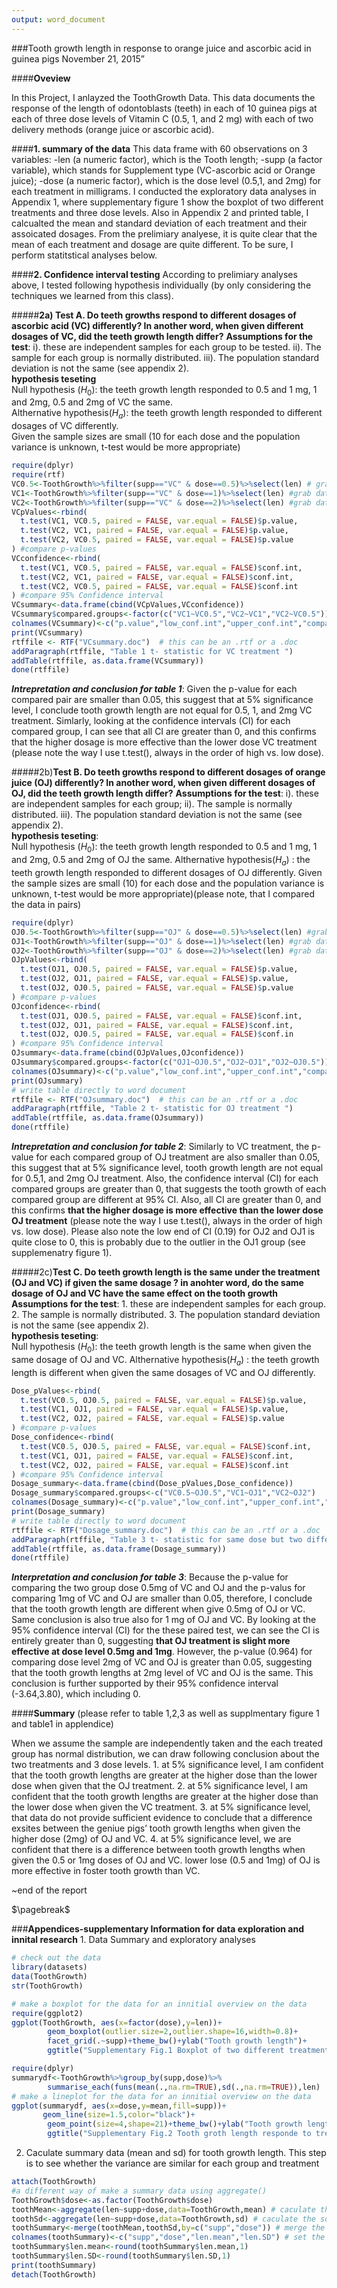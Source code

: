 ```yaml
---
output: word_document
---
```

###Tooth growth length in response to orange juice and ascorbic acid in guinea pigs
November 21, 2015"

####**Oveview**

In this Project, I anlayzed the ToothGrowth Data. This data documents the response of the length of odontoblasts (teeth) in each of 10 guinea pigs at each of three dose levels of Vitamin C (0.5, 1, and 2 mg) with each of two delivery methods (orange juice or ascorbic acid). 

####**1. summary of the data**
This data frame with 60 observations on 3 variables:
-len (a numeric factor), which is the Tooth length; 
-supp (a factor variable), which stands for Supplement type (VC-ascorbic acid or Orange juice); 
-dose (a numeric factor), which is the dose level (0.5,1, and 2mg) for each treatment in milligrams. 
I conducted the exploratory data analyses in Appendix 1, where supplementary figure 1 show the boxplot of two different treatments and three dose levels. Also in Appendix 2 and printed table, I calcualted the mean and standard deviation of each treatment and their assoicated dosages. From the prelimiary analyese, it is quite clear that the mean of each treatment and dosage are quite different. To be sure, I perform statitstical analyses below.

####**2. Confidence interval testing**
According to prelimiary analyses above, I tested following hypothesis individually (by only considering the techniques we learned from this class).

#####**2a) Test A. Do teeth growths respond to different dosages of ascorbic acid (VC) differently? In another word, when given different dosages of VC, did the teeth growth length differ?**
**Assumptions for the test**: i). these are independent samples for each group to be tested. ii). The sample for each group is normally distributed. iii). The population standard deviation is not the same (see appendix 2).    
**hypothesis teseting**    
Null hypothesis ($H_0$): the teeth growth length responded to 0.5 and 1 mg, 1 and 2mg, 0.5 and 2mg of VC the same.  
Althernative hypothesis($H_a$): the teeth growth length responded to different dosages of VC differently.  
Given the sample sizes are small (10 for each dose and the population variance is unknown, t-test would be more appropriate)  
```r
require(dplyr)
require(rtf)
VC0.5<-ToothGrowth%>%filter(supp=="VC" & dose==0.5)%>%select(len) # grab data for VC dose0.5
VC1<-ToothGrowth%>%filter(supp=="VC" & dose==1)%>%select(len) #grab data for VC dose 1
VC2<-ToothGrowth%>%filter(supp=="VC" & dose==2)%>%select(len) #grab data for VC dose 2
VCpValues<-rbind(
  t.test(VC1, VC0.5, paired = FALSE, var.equal = FALSE)$p.value,
  t.test(VC2, VC1, paired = FALSE, var.equal = FALSE)$p.value,
  t.test(VC2, VC0.5, paired = FALSE, var.equal = FALSE)$p.value
) #compare p-values
VCconfidence<-rbind(
  t.test(VC1, VC0.5, paired = FALSE, var.equal = FALSE)$conf.int,
  t.test(VC2, VC1, paired = FALSE, var.equal = FALSE)$conf.int,
  t.test(VC2, VC0.5, paired = FALSE, var.equal = FALSE)$conf.int
) #compare 95% Confidence interval
VCsummary<-data.frame(cbind(VCpValues,VCconfidence))
VCsummary$compared.groups<-factor(c("VC1~VC0.5","VC2~VC1","VC2~VC0.5"))
colnames(VCsummary)<-c("p.value","low_conf.int","upper_conf.int","compared.groups")
print(VCsummary)
rtffile <- RTF("VCsummary.doc")  # this can be an .rtf or a .doc
addParagraph(rtffile, "Table 1 t- statistic for VC treatment ")
addTable(rtffile, as.data.frame(VCsummary))
done(rtffile)
```
**_Intrepretation and conclusion for table 1_**: Given the p-value for each compared pair are smaller than 0.05, this suggest that at 5% significance level, I conclude tooth growth length are not equal for 0.5, 1, and 2mg VC treatment. Simlarly, looking at the confidence intervals (CI) for each compared group,  I can see that all CI are greater than 0, and this confirms that the higher dosage is more effective than the lower dose VC treatment (please note the way I use t.test(), always in the order of high vs. low dose).


#####2b)**Test B. Do teeth growths respond to different dosages of orange juice (OJ) differently? In another word, when given different dosages of OJ, did the teeth growth length differ?**
**Assumptions for the test**: i). these are independent samples for each group; ii). The sample is normally distributed. iii). The population standard deviation is not the same (see appendix 2).  
**hypothesis teseting**:  
Null hypothesis ($H_0$): the teeth growth length responded to 0.5 and 1 mg, 1 and 2mg, 0.5 and 2mg of OJ the same.
Althernative hypothesis($H_a$) : the teeth growth length responded to different dosages of OJ differently.
Given the sample sizes are small (10) for each dose and the population variance is unknown, t-test would be more appropriate)(please note, that I compared the data in pairs)
```r
require(dplyr)
OJ0.5<-ToothGrowth%>%filter(supp=="OJ" & dose==0.5)%>%select(len) #grab data for OJ dose 0.5
OJ1<-ToothGrowth%>%filter(supp=="OJ" & dose==1)%>%select(len) #grab data for OJ dose 1
OJ2<-ToothGrowth%>%filter(supp=="OJ" & dose==2)%>%select(len) #grab data for OJ dose 2
OJpValues<-rbind(
  t.test(OJ1, OJ0.5, paired = FALSE, var.equal = FALSE)$p.value,
  t.test(OJ2, OJ1, paired = FALSE, var.equal = FALSE)$p.value,
  t.test(OJ2, OJ0.5, paired = FALSE, var.equal = FALSE)$p.value
) #compare p-values
OJconfidence<-rbind(
  t.test(OJ1, OJ0.5, paired = FALSE, var.equal = FALSE)$conf.int,
  t.test(OJ2, OJ1, paired = FALSE, var.equal = FALSE)$conf.int,
  t.test(OJ2, OJ0.5, paired = FALSE, var.equal = FALSE)$conf.in
) #compare 95% Confidence interval
OJsummary<-data.frame(cbind(OJpValues,OJconfidence))
OJsummary$compared.groups<-factor(c("OJ1~OJ0.5","OJ2~OJ1","OJ2~OJ0.5"))
colnames(OJsummary)<-c("p.value","low_conf.int","upper_conf.int","compared.groups")
print(OJsummary)
# write table directly to word document
rtffile <- RTF("OJsummary.doc")  # this can be an .rtf or a .doc
addParagraph(rtffile, "Table 2 t- statistic for OJ treatment ")
addTable(rtffile, as.data.frame(OJsummary))
done(rtffile)
```
**_Intrepretation and conclusion for table 2_**: Similarly to VC treatment, the p-value for each compared group of OJ treatment are also smaller than 0.05, this suggest that at 5% significance level, tooth growth length are not equal for 0.5,1, and 2mg OJ treatment. Also, the confidence interval (CI) for each compared groups are greater than 0, that suggests the tooth growth of each compared group are different at 95% CI. Also, all CI are greater than 0, and this confirms **that the higher dosage is more effective than the lower dose OJ treatment** (please note the way I use t.test(), always in the order of high vs. low dose). Please also note the low end of CI (0.19) for OJ2 and OJ1 is quite close to 0, this is probably due to the outlier in the OJ1 group (see supplemenatry figure 1). 


#####2c)**Test C. Do teeth growth length is the same under the treatment (OJ and VC) if given the same dosage ? in anohter word, do the same dosage of OJ and VC have the same effect on the tooth growth**
**Assumptions for the test**: 1. these are independent samples for each group. 2. The sample is normally distributed. 3. The population standard deviation is not the same (see appendix 2).  
**hypothesis teseting**:    
Null hypothesis ($H_0$): the teeth growth length is the same when given the same dosage of OJ and VC.
Althernative hypothesis($H_a$) : the teeth growth length is different when given the same dosages of VC and OJ differently.

```r
Dose_pValues<-rbind(
  t.test(VC0.5, OJ0.5, paired = FALSE, var.equal = FALSE)$p.value,
  t.test(VC1, OJ1, paired = FALSE, var.equal = FALSE)$p.value,
  t.test(VC2, OJ2, paired = FALSE, var.equal = FALSE)$p.value
) #compare p-values
Dose_confidence<-rbind(
  t.test(VC0.5, OJ0.5, paired = FALSE, var.equal = FALSE)$conf.int,
  t.test(VC1, OJ1, paired = FALSE, var.equal = FALSE)$conf.int,
  t.test(VC2, OJ2, paired = FALSE, var.equal = FALSE)$conf.int
) #compare 95% Confidence interval
Dosage_summary<-data.frame(cbind(Dose_pValues,Dose_confidence))
Dosage_summary$compared.groups<-c("VC0.5~OJ0.5","VC1~OJ1","VC2~OJ2")
colnames(Dosage_summary)<-c("p.value","low_conf.int","upper_conf.int","compared.groups")
print(Dosage_summary)
# write table directly to word document
rtffile <- RTF("Dosage_summary.doc")  # this can be an .rtf or a .doc
addParagraph(rtffile, "Table 3 t- statistic for same dose but two different treatment (VC and OJ) ")
addTable(rtffile, as.data.frame(Dosage_summary))
done(rtffile)
```
**_Interpretation and conclusion for table 3_**: Because the p-value for comparing the two group dose 0.5mg of VC and OJ and the p-valus for comparing 1mg of VC and OJ are smaller than 0.05, therefore, I conclude that the tooth growth length are different when give 0.5mg of OJ or VC. Same conclusion is also true also for 1 mg of OJ and VC. By looking at the 95% confidence interval (CI) for the these paired test, we can see the CI is entirely greater than 0, suggesting **that OJ treatment is slight more effective at dose level 0.5mg and 1mg**. However, the p-value (0.964) for comparing dose level 2mg of VC and OJ is greater than 0.05, suggesting that the tooth growth lengths at 2mg level of VC and OJ is the same. This conclusion is further supported by their 95% confidence interval (-3.64,3.80), which including 0.  


####**Summary** (please refer to table 1,2,3 as well as supplmentary figure 1 and table1 in applendice)  
  
When we assume the sample are independently taken and the each treated group has normal distribution, we can draw following conclusion about the two treatments and 3 dose levels.
1. at 5% significance level, I am confident that the tooth growth lengths are greater at the higher dose than the lower dose when given that the OJ treatment.
2. at 5% significance level, I am confident that the tooth growth lengths are greater at the higher dose than the lower dose when given the VC treatment.
3. at 5% significance level, that data do not provide sufficient evidence to conclude that a difference exsites between the geniue pigs' tooth growth lengths when given the higher dose (2mg) of OJ and VC.
4. at 5% significance level, we are confident that there is a difference between tooth growth lengths when given the 0.5 or 1mg doses of OJ and VC. lower lose (0.5 and 1mg) of OJ is more effective in foster tooth growth than VC.  



~end of the report

$\pagebreak$ 

###**Appendices-supplementary Information for data exploration and innital research**
1. Data Summary and exploratory analyses
```r
# check out the data
library(datasets)
data(ToothGrowth)
str(ToothGrowth)
```

```r
# make a boxplot for the data for an innitial overview on the data
require(ggplot2)
ggplot(ToothGrowth, aes(x=factor(dose),y=len))+
        geom_boxplot(outlier.size=2,outlier.shape=16,width=0.8)+
        facet_grid(.~supp)+theme_bw()+ylab("Tooth growth length")+
        ggtitle("Supplementary Fig.1 Boxplot of two different treatments and various dosages")
```

```r
require(dplyr)
summarydf<-ToothGrowth%>%group_by(supp,dose)%>%
        summarise_each(funs(mean(.,na.rm=TRUE),sd(.,na.rm=TRUE)),len)
# make a lineplot for the data for an innitial overview on the data
ggplot(summarydf, aes(x=dose,y=mean,fill=supp))+
       geom_line(size=1.5,color="black")+
        geom_point(size=4,shape=21)+theme_bw()+ylab("Tooth growth length")+xlab("dose(mg)")+
        ggtitle("Supplementary Fig.2 Tooth groth length responde to treatment")
```
2. Caculate summary data (mean and sd) for tooth growth length. This step is to see whether the variance are similar for each group and treatment
```r
attach(ToothGrowth)
#a different way of make a summary data using aggregate()
ToothGrowth$dose<-as.factor(ToothGrowth$dose)
toothMean<-aggregate(len~supp+dose,data=ToothGrowth,mean) # caculate the mean 
toothSd<-aggregate(len~supp+dose,data=ToothGrowth,sd) # caculate the sd 
toothSummary<-merge(toothMean,toothSd,by=c("supp","dose")) # merge the mean and sd data 
colnames(toothSummary)<-c("supp","dose","len.mean","len.SD") # set the column name 
toothSummary$len.mean<-round(toothSummary$len.mean,1)
toothSummary$len.SD<-round(toothSummary$len.SD,1)
print(toothSummary)
detach(ToothGrowth)
```
